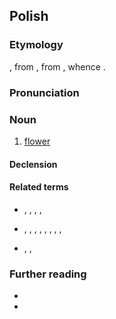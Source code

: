 ==Polish==
{{wp|lang=pl}}

===Etymology===
{{inh+|pl|sla-pro|*květъ}}, from {{der|pl|ine-pro|*ḱwoyt-o-|gloss=white, light}}, from {{m|ine-pro|*ḱweyt-||white}}, whence {{cog|en|white}}.

===Pronunciation===
{{pl-p|a=Pl-kwiat.ogg}}

===Noun===
{{pl-noun|m-in|dim=kwiatek}}

# [[flower]]

====Declension====
{{pl-decl-noun-m-in|dats=kwiatowi / kwiatu|locs=kwiecie}}

====Related terms====
* {{qualifier|verbs}} {{l|pl|kwiecić||to adorn with flowers}}, {{l|pl|kwitnąć||to bloom, to blossom}}, {{l|pl|przekwitać||to wither, to fade}}, {{l|pl|rozkwitać||to bloom, to blossom}}, {{l|pl|wykwitać||to effloresce, to appear}}
* {{qualifier|nouns}} {{l|pl|kwiaciarka||florist}}, {{l|pl|kwiaciarnia||florist's}}, {{l|pl|kwiatostan||inflorescence}}, {{l|pl|kwiatuszek}}, {{l|pl|kwiecie||blossom}}, {{l|pl|kwiecień||april}}, {{l|pl|kwietnik||flowerbed}}, {{l|pl|wykwit||efflorescence}}, {{l|pl|rozkwit||bloom, flowering, prime}}
* {{qualifier|adjectives}} {{l|pl|kwiatowy||floral}}, {{l|pl|kwiecisty||flowery}}, {{l|pl|kwietny}}

===Further reading===
* {{R:pl:WSJP}}
* {{R:pl:PWN}}

{{C|pl|Botany|Flowers}}